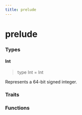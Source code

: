 ```yaml
---
title: prelude
---
```


# prelude

### Types

#### Int 

> type Int = Int

Represents a 64-bit signed integer.

### Traits

### Functions
